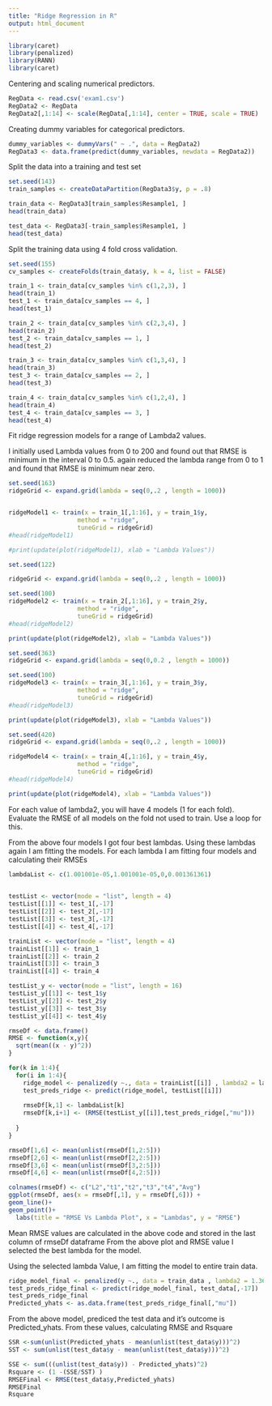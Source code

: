 ---
title: "Ridge Regression in R"
output: html_document
---
```{r}
library(caret)
library(penalized)
library(RANN)
library(caret)
```

Centering and scaling numerical predictors.
```{r}
RegData <- read.csv('exam1.csv')
RegData2 <- RegData
RegData2[,1:14] <- scale(RegData[,1:14], center = TRUE, scale = TRUE)

```

 Creating dummy variables for categorical predictors.
```{r}
dummy_variables <- dummyVars(" ~ .", data = RegData2)
RegData3 <- data.frame(predict(dummy_variables, newdata = RegData2))

```

Split the data into a training and test set
```{r}
set.seed(143)
train_samples <- createDataPartition(RegData3$y, p = .8)

train_data <- RegData3[train_samples$Resample1, ]
head(train_data)

test_data <- RegData3[-train_samples$Resample1, ]
head(test_data)
```

Split the training data using 4 fold cross validation.
```{r}
set.seed(155)
cv_samples <- createFolds(train_data$y, k = 4, list = FALSE)

train_1 <- train_data[cv_samples %in% c(1,2,3), ]
head(train_1)
test_1 <- train_data[cv_samples == 4, ]
head(test_1)

train_2 <- train_data[cv_samples %in% c(2,3,4), ]
head(train_2)
test_2 <- train_data[cv_samples == 1, ]
head(test_2)

train_3 <- train_data[cv_samples %in% c(1,3,4), ]
head(train_3)
test_3 <- train_data[cv_samples == 2, ]
head(test_3)

train_4 <- train_data[cv_samples %in% c(1,2,4), ]
head(train_4)
test_4 <- train_data[cv_samples == 3, ]
head(test_4)
```
Fit ridge regression models for a range of Lambda2 values.

I initially used Lambda values from 0 to 200 and found out that RMSE is minimum in the interval 0 to 0.5.
again reduced the lambda range from 0 to 1 and found that RMSE is minimum near zero.


```{r}

set.seed(163)
ridgeGrid <- expand.grid(lambda = seq(0,.2 , length = 1000))


ridgeModel1 <- train(x = train_1[,1:16], y = train_1$y,
                   method = "ridge",
                   tuneGrid = ridgeGrid)
#head(ridgeModel1)

#print(update(plot(ridgeModel1), xlab = "Lambda Values"))
```

```{r}
set.seed(122)

ridgeGrid <- expand.grid(lambda = seq(0,.2 , length = 1000))

set.seed(100)
ridgeModel2 <- train(x = train_2[,1:16], y = train_2$y,
                   method = "ridge",
                   tuneGrid = ridgeGrid)
#head(ridgeModel2)

print(update(plot(ridgeModel2), xlab = "Lambda Values"))
```


```{r}
set.seed(363)
ridgeGrid <- expand.grid(lambda = seq(0,0.2 , length = 1000))

set.seed(100)
ridgeModel3 <- train(x = train_3[,1:16], y = train_3$y,
                   method = "ridge",
                   tuneGrid = ridgeGrid)
#head(ridgeModel3)

print(update(plot(ridgeModel3), xlab = "Lambda Values"))
```

```{r}
set.seed(420)
ridgeGrid <- expand.grid(lambda = seq(0,.2 , length = 1000))

ridgeModel4 <- train(x = train_4[,1:16], y = train_4$y,
                   method = "ridge",
                   tuneGrid = ridgeGrid)
#head(ridgeModel4)

print(update(plot(ridgeModel4), xlab = "Lambda Values"))
```

For each value of lambda2, you will have 4 models (1 for each fold). Evaluate the RMSE of all models on the
fold not used to train. Use a loop for this.

From the above four models I got four best lambdas. Using these lambdas again I am fitting the models. For each lambda I am fitting four models and calculating their RMSEs

```{r}
lambdaList <- c(1.001001e-05,1.001001e-05,0,0.001361361)

  
testList <- vector(mode = "list", length = 4)
testList[[1]] <- test_1[,-17]
testList[[2]] <- test_2[,-17]
testList[[3]] <- test_3[,-17]
testList[[4]] <- test_4[,-17]

trainList <- vector(mode = "list", length = 4)
trainList[[1]] <- train_1
trainList[[2]] <- train_2
trainList[[3]] <- train_3
trainList[[4]] <- train_4

testList_y <- vector(mode = "list", length = 16)
testList_y[[1]] <- test_1$y
testList_y[[2]] <- test_2$y
testList_y[[3]] <- test_3$y
testList_y[[4]] <- test_4$y

rmseDf <- data.frame()
RMSE <- function(x,y){
  sqrt(mean((x - y)^2))
}

for(k in 1:4){
  for(i in 1:4){
    ridge_model <- penalized(y ~., data = trainList[[i]] , lambda2 = lambdaList[k], standardize = FALSE)
    test_preds_ridge <- predict(ridge_model, testList[[i]])
    
    rmseDf[k,1] <- lambdaList[k]
    rmseDf[k,i+1] <- (RMSE(testList_y[[i]],test_preds_ridge[,"mu"])) 
    
  }
}

rmseDf[1,6] <- mean(unlist(rmseDf[1,2:5])) 
rmseDf[2,6] <- mean(unlist(rmseDf[2,2:5])) 
rmseDf[3,6] <- mean(unlist(rmseDf[3,2:5])) 
rmseDf[4,6] <- mean(unlist(rmseDf[4,2:5])) 

colnames(rmseDf) <- c("L2","t1","t2","t3","t4","Avg")
ggplot(rmseDf, aes(x = rmseDf[,1], y = rmseDf[,6])) +
geom_line()+
geom_point()+
  labs(title = "RMSE Vs Lambda Plot", x = "Lambdas", y = "RMSE")

```

Mean RMSE values are calculated in the above code and stored in the last column of rmseDf dataframe
From the above plot and RMSE value I selected the best lambda for the model.

Using the selected lambda Value, I am fitting the model to entire train data.
```{r}
ridge_model_final <- penalized(y ~., data = train_data , lambda2 = 1.361361e-03, standardize = FALSE)
test_preds_ridge_final <- predict(ridge_model_final, test_data[,-17])
test_preds_ridge_final
Predicted_yhats <- as.data.frame(test_preds_ridge_final[,"mu"])
```

From the above model, prediced the test data and it's outcome is Predicted_yhats.
From these values, calculating RMSE and Rsquare
```{r}
SSR <-sum(unlist(Predicted_yhats - mean(unlist(test_data$y)))^2)
SST <- sum(unlist(test_data$y - mean(unlist(test_data$y)))^2)

SSE <- sum(((unlist(test_data$y)) - Predicted_yhats)^2)
Rsquare <- (1 -(SSE/SST) )
RMSEFinal <- RMSE(test_data$y,Predicted_yhats)
RMSEFinal
Rsquare
```

